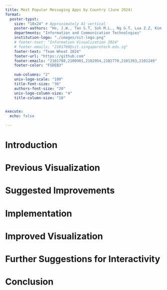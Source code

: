 ```yaml
---
title: Most Popular Messaging Apps by Country (June 2024)
format:
  poster-typst: 
    size: "18x24" # Approximately A1 vertical
    poster-authors: "Ho, J.W., Tan S.T, Soh M.L., Ng G.T, Lua Z.Z, Kim, B.J."
    departments: "Information and Communication Technologies"
    institution-logo: "./images/sit-logo.png"
    # footer-text: "Information Visualization 2024"
    # footer-emails: "2101708@sit.singaporetech.edu.sg"
    footer-text: "Team Wheat 2024"
    footer-url: "https://github.com"
    footer-emails: "2101708,2100901,2102954,2102770,2101393,2101249"
    footer-color: "F5DEB3"
    
    num-columns: "2"
    univ-logo-scale: "100"
    title-font-size: "36"
    authors-font-size: "20"
    univ-logo-column-size: "4"
    title-column-size: "10"
  

execute:
  echo: false

---
```


# Introduction

# Previous Visualization

# Suggested Improvements

# Implementation

# Improved Visualization

# Further Suggestions for Interactivity

# Conclusion